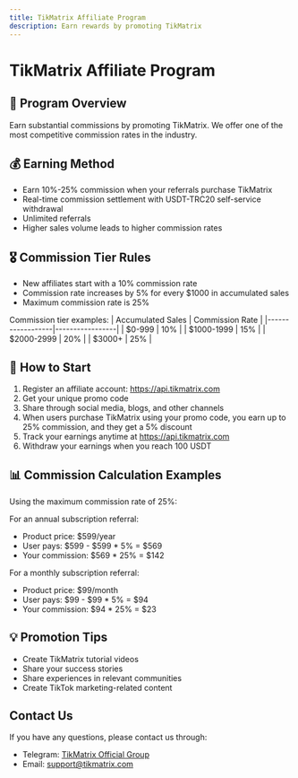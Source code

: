 ```yaml
---
title: TikMatrix Affiliate Program
description: Earn rewards by promoting TikMatrix
---
```


# TikMatrix Affiliate Program

## 🎯 Program Overview

Earn substantial commissions by promoting TikMatrix. We offer one of the most competitive commission rates in the industry.

## 💰 Earning Method

- Earn 10%-25% commission when your referrals purchase TikMatrix
- Real-time commission settlement with USDT-TRC20 self-service withdrawal
- Unlimited referrals
- Higher sales volume leads to higher commission rates

## 🎖️ Commission Tier Rules

- New affiliates start with a 10% commission rate
- Commission rate increases by 5% for every $1000 in accumulated sales
- Maximum commission rate is 25%

Commission tier examples:
| Accumulated Sales | Commission Rate |
|------------------|-----------------|
| $0-999           | 10%            |
| $1000-1999       | 15%            |
| $2000-2999       | 20%            |
| $3000+           | 25%            |

## 🚀 How to Start

1. Register an affiliate account: https://api.tikmatrix.com
2. Get your unique promo code
3. Share through social media, blogs, and other channels
4. When users purchase TikMatrix using your promo code, you earn up to 25% commission, and they get a 5% discount
5. Track your earnings anytime at https://api.tikmatrix.com
6. Withdraw your earnings when you reach 100 USDT

## 📊 Commission Calculation Examples

Using the maximum commission rate of 25%:

For an annual subscription referral:
- Product price: $599/year
- User pays: $599 - $599 * 5% = $569
- Your commission: $569 * 25% = $142

For a monthly subscription referral:
- Product price: $99/month
- User pays: $99 - $99 * 5% = $94
- Your commission: $94 * 25% = $23

## 💡 Promotion Tips

- Create TikMatrix tutorial videos
- Share your success stories
- Share experiences in relevant communities
- Create TikTok marketing-related content

## Contact Us

If you have any questions, please contact us through:
- Telegram: [TikMatrix Official Group](https://t.me/tikmatrix_support)
- Email: support@tikmatrix.com 